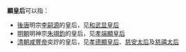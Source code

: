 '''顯皇后'''可以指：
*[[後唐|後唐]]明宗[[唐明宗|李嗣源]]的皇后，见[[和武显皇后|和武显皇后]]
*[[明朝|明朝]]明神宗[[明神宗|朱翊鈞]]的皇后，见[[孝端顯皇后|孝端顯皇后]]
*[[清朝|清朝]][[咸豐帝|咸豐帝]]奕詝的皇后，见[[孝德顯皇后|孝德顯皇后]]、[[慈安太后|慈安太后]]及[[慈禧太后|慈禧太后]]
{{消歧义|cat=三字封号消歧义|后}}